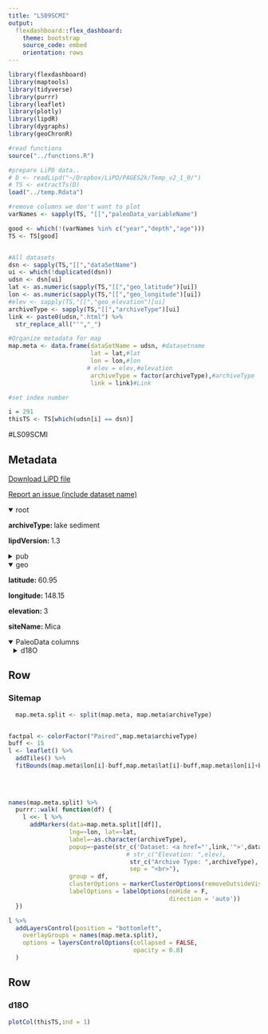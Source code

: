 ```yaml
---
title: "LS09SCMI"
output: 
  flexdashboard::flex_dashboard:
    theme: bootstrap
    source_code: embed
    orientation: rows
---
```


```r
library(flexdashboard)
library(maptools)
library(tidyverse)
library(purrr)
library(leaflet)
library(plotly)
library(lipdR)
library(dygraphs)
library(geoChronR)

#read functions
source("../functions.R")

#prepare LiPD data..
# D <- readLipd("~/Dropbox/LiPD/PAGES2k/Temp_v2_1_0/")
# TS <- extractTs(D)
load("../temp.Rdata")

#remove columns we don't want to plot
varNames <- sapply(TS, "[[","paleoData_variableName")

good <- which(!(varNames %in% c("year","depth","age")))
TS <- TS[good]


#All datasets
dsn <- sapply(TS,"[[","dataSetName")
ui <- which(!duplicated(dsn))
udsn <- dsn[ui]
lat <- as.numeric(sapply(TS,"[[","geo_latitude")[ui])
lon <- as.numeric(sapply(TS,"[[","geo_longitude")[ui])
#elev <- sapply(TS,"[[","geo_elevation")[ui]
archiveType <- sapply(TS,"[[","archiveType")[ui]
link <- paste0(udsn,".html") %>% 
  str_replace_all("'","_")

#Organize metadata for map
map.meta <- data.frame(dataSetName = udsn, #datasetname
                       lat = lat,#lat
                       lon = lon,#lon
                      # elev = elev,#elevation
                       archiveType = factor(archiveType),#archiveType
                       link = link)#Link

#set index number

i = 291
thisTS <- TS[which(udsn[i] == dsn)]
```
#LS09SCMI

Metadata {.sidebar}
-------------------------------------
[Download LiPD file](LS09SCMI.lpd)
            

[Report an issue (include dataset name)](https://github.com/nickmckay/LiPDverse/issues)

<details open style="margin-left: 0px">
<summary>root</summary>
<p style="margin-left: 0px"><strong>archiveType: </strong>lake sediment
<p style="margin-left: 0px"><strong>lipdVersion: </strong>1.3
</details>
<details>
<summary>pub</summary>
<details style="margin-left: 10px">
<summary>pub1</summary>
<p style="margin-left: 10px"><strong>author: </strong>Schiff, Caleb J. , Kaufman, Darrell S. , Wolfe, Alexander P. , Dodd, Justin , Sharp, Zachary
<p style="margin-left: 10px"><strong>journal: </strong>Journal of Paleolimnology
<p style="margin-left: 10px"><strong>volume: </strong>41
<p style="margin-left: 10px"><strong>pages: </strong>189208
<p style="margin-left: 10px"><strong>pubYear: </strong>2008
<p style="margin-left: 10px"><strong>title: </strong>Late Holocene stormtrajectory changes inferred from the oxygen isotope composition of lake diatoms, south Alaska
<p style="margin-left: 10px"><strong>DOI: </strong>10.1007/s10933-008-9261-z
</details>
</details>
<details open style="margin-left: 0px">
<summary>geo</summary>
<p style="margin-left: 0px"><strong>latitude: </strong>60.95
<p style="margin-left: 0px"><strong>longitude: </strong>148.15
<p style="margin-left: 0px"><strong>elevation: </strong>3
<p style="margin-left: 0px"><strong>siteName: </strong>Mica
</details>
<details open>
<summary>PaleoData columns</summary>
<details style="margin-left: 10px">
<summary>d18O</summary>
<p style="margin-left: 10px"><strong>TSid: </strong>LS09SCMI
<p style="margin-left: 10px"><strong>variableName: </strong>d18O
<p style="margin-left: 10px"><strong>units: </strong>permil
<p style="margin-left: 10px"><strong>description: </strong>silica
<details>
<summary>interpretation</summary>
<details style="margin-left: 20px">
<summary>1</summary>
<p style="margin-left: 20px"><strong>basis: </strong>Shifts of d18Odiatom values are likely not related to changes in diatom taxa or dissolution effects.
<p style="margin-left: 20px"><strong>direction: </strong>positive
<p style="margin-left: 20px"><strong>mathematicalRelation: </strong>linear
<p style="margin-left: 20px"><strong>rank: </strong>1
<p style="margin-left: 20px"><strong>scope: </strong>isotope
<p style="margin-left: 20px"><strong>seasonality: </strong>mostly winter
<p style="margin-left: 20px"><strong>inferredMaterial: </strong>lake water
<p style="margin-left: 20px"><strong>integrationTime: </strong>approx 15
<p style="margin-left: 20px"><strong>integrationTimeBasis: </strong>average sedimentation rate over 0.5-cm-thick sample
<p style="margin-left: 20px"><strong>integrationTimeUnits: </strong>years
<p style="margin-left: 20px"><strong>variable: </strong>P_isotope
</details>
<details style="margin-left: 20px">
<summary>2</summary>
<p style="margin-left: 20px"><strong>coefficient: </strong>mostly winter
<p style="margin-left: 20px"><strong>direction: </strong>Late Holocene excursions to lower d18Odiatom values suggest a reduc- tion of south-to-north storm trajectories delivered by meridional flow, which likely corresponds to pro- longed intervals when the Aleutian Low pressure system weakened.
<p style="margin-left: 20px"><strong>fraction: </strong>surface pressure
<p style="margin-left: 20px"><strong>rank: </strong>strength/position of the Aleutian low
<p style="margin-left: 20px"><strong>scope: </strong>isotope
<p style="margin-left: 20px"><strong>seasonality: </strong>postive = stronger low (= lower pressure)
<p style="margin-left: 20px"><strong>inferredMaterial: </strong>lake water
<p style="margin-left: 20px"><strong>integrationTime: </strong>approx 15
<p style="margin-left: 20px"><strong>integrationTimeBasis: </strong>average sedimentation rate over 0.5-cm-thick sample
<p style="margin-left: 20px"><strong>integrationTimeUnits: </strong>years
<p style="margin-left: 20px"><strong>variable: </strong>lake water temperature
</details>
<details style="margin-left: 20px">
<summary>3</summary>
<p style="margin-left: 20px"><strong>basis: </strong>Modern lake water falls along meteoric water line for the region
<p style="margin-left: 20px"><strong>direction: </strong>http://www.ncdc.noaa.gov/paleo/paleolim/paleolim_data.html
<p style="margin-left: 20px"><strong>mathematicalRelation: </strong>Mica Lake (60.96� N, 148.15� W; 100 m asl)
<p style="margin-left: 20px"><strong>scope: </strong>isotope
<p style="margin-left: 20px"><strong>inferredMaterial: </strong>lake water
<p style="margin-left: 20px"><strong>integrationTime: </strong>approx 15
<p style="margin-left: 20px"><strong>integrationTimeBasis: </strong>average sedimentation rate over 0.5-cm-thick sample
<p style="margin-left: 20px"><strong>integrationTimeUnits: </strong>years
</details>
</details>
</details>

Row
-----------------------------------------------------------------------

### Sitemap

```r
  map.meta.split <- split(map.meta, map.meta$archiveType)


factpal <- colorFactor("Paired",map.meta$archiveType)
buff <- 15
l <- leaflet() %>% 
  addTiles() %>% 
  fitBounds(map.meta$lon[i]-buff,map.meta$lat[i]-buff,map.meta$lon[i]+buff,map.meta$lat[i]+buff)
  

  
  
names(map.meta.split) %>%
  purrr::walk( function(df) {
    l <<- l %>%
      addMarkers(data=map.meta.split[[df]],
                 lng=~lon, lat=~lat,
                 label=~as.character(archiveType),
                 popup=~paste(str_c('Dataset: <a href="',link,'">',dataSetName,'</a>'),
                                 # str_c("Elevation: ",elev),
                                  str_c("Archive Type: ",archiveType),
                                  sep = "<br>"),
                 group = df,
                 clusterOptions = markerClusterOptions(removeOutsideVisibleBounds = F),
                 labelOptions = labelOptions(noHide = F,
                                             direction = 'auto'))
  })

l %>%
  addLayersControl(position = "bottomleft",
    overlayGroups = names(map.meta.split),
    options = layersControlOptions(collapsed = FALSE,
                                   opacity = 0.8)
  )
```

Row {.tabset .tabset-fade}
-----------------------------------------------------------------------

### d18O
```r
plotCol(thisTS,ind = 1)
```
